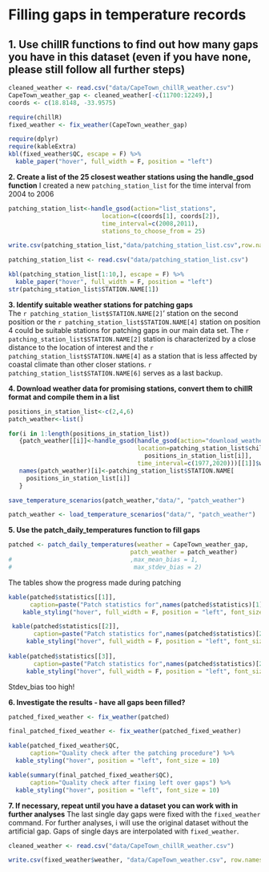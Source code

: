 # Filling gaps in temperature records

## **1. Use chillR functions to find out how many gaps you have in this dataset (even if you have none, please still follow all further steps)**

```r
cleaned_weather <- read.csv("data/CapeTown_chillR_weather.csv")
CapeTown_weather_gap <- cleaned_weather[-c(11700:12249),]
coords <- c(18.8148, -33.9575)
```

```r
require(chillR)
fixed_weather <- fix_weather(CapeTown_weather_gap)
```

```r
require(dplyr)
require(kableExtra)
kbl(fixed_weather$QC, escape = F) %>%
  kable_paper("hover", full_width = F, position = "left")
```

**2. Create a list of the 25 closest weather stations using the handle_gsod function**
I created a new `patching_station_list` for the time interval from 2004 to 2006
```r
patching_station_list<-handle_gsod(action="list_stations",
                          location=c(coords[1], coords[2]),
                          time_interval=c(2008,2011),
                          stations_to_choose_from = 25)
```

```r
write.csv(patching_station_list,"data/patching_station_list.csv",row.names=FALSE)
```


```r
patching_station_list <- read.csv("data/patching_station_list.csv")

kbl(patching_station_list[1:10,], escape = F) %>%
  kable_paper("hover", full_width = F, position = "left")
str(patching_station_list$STATION.NAME[1])
```



**3. Identify suitable weather stations for patching gaps**\
The ``r patching_station_list$STATION.NAME[2]``' station on the second position or the ``r patching_station_list$STATION.NAME[4]`` station on position 4 could be suitable stations for patching gaps in our main data set. The ``r patching_station_list$STATION.NAME[2]`` station is characterized by a close distance to the location of interest and the ``r patching_station_list$STATION.NAME[4]`` as a station that is less affected by coastal climate than other closer stations. ``r patching_station_list$STATION.NAME[6]`` serves as a last backup.

**4. Download weather data for promising stations, convert them to chillR format and compile them in a list**

```r
positions_in_station_list<-c(2,4,6)
patch_weather<-list()

for(i in 1:length(positions_in_station_list))
   {patch_weather[[i]]<-handle_gsod(handle_gsod(action="download_weather",
                                    location=patching_station_list$chillR_code[
                                      positions_in_station_list[i]],
                                    time_interval=c(1977,2020)))[[1]]$weather
   names(patch_weather)[i]<-patching_station_list$STATION.NAME[
     positions_in_station_list[i]]
   }
```

```r
save_temperature_scenarios(patch_weather,"data/", "patch_weather")
```

```r
patch_weather <- load_temperature_scenarios("data/", "patch_weather")
```

**5. Use the patch_daily_temperatures function to fill gaps**

```r
patched <- patch_daily_temperatures(weather = CapeTown_weather_gap,
                                  patch_weather = patch_weather)
#                                 ,max_mean_bias = 1,
#                                  max_stdev_bias = 2)
```

The tables show the progress made during patching
```r
kable(patched$statistics[[1]],
      caption=paste("Patch statistics for",names(patched$statistics)[1])) %>%
    kable_styling("hover", full_width = F, position = "left", font_size = 10)

 kable(patched$statistics[[2]],
       caption=paste("Patch statistics for",names(patched$statistics)[2])) %>%
     kable_styling("hover", full_width = F, position = "left", font_size = 10)
 
kable(patched$statistics[[3]],
       caption=paste("Patch statistics for",names(patched$statistics)[2])) %>%
     kable_styling("hover", full_width = F, position = "left", font_size = 10)
```

Stdev_bias too high!

**6. Investigate the results - have all gaps been filled?**

```r
patched_fixed_weather <- fix_weather(patched)

final_patched_fixed_weather <- fix_weather(patched_fixed_weather)

```

```r
kable(patched_fixed_weather$QC,
      caption="Quality check after the patching procedure") %>%
  kable_styling("hover", position = "left", font_size = 10)

kable(summary(final_patched_fixed_weather$QC),
      caption="Quality check after fixing left over gaps") %>%
  kable_styling("hover", position = "left", font_size = 10)

```

**7. If necessary, repeat until you have a dataset you can work with in further analyses**
The last single day gaps were fixed with the `fixed_weather` command. For further analyses, i will use the original dataset without the artificial gap. Gaps of single days are interpolated with `fixed_weather`.

```r
cleaned_weather <- read.csv("data/CapeTown_chillR_weather.csv")
```

```r
write.csv(fixed_weather$weather, "data/CapeTown_weather.csv", row.names=FALSE)
```